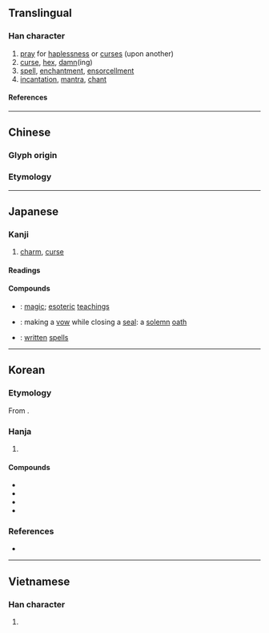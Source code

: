 {{also|咒}}
{{character info}}
==Translingual==

===Han character===
{{Han char|rn=30|rad=口|as=05|sn=8|four=|canj=RRHU|ids=⿰口兄}}

# [[pray]] for [[haplessness]] or [[curse]]s (upon another)
# [[curse]], [[hex]], [[damn]](ing)
# [[spell]], [[enchantment]], [[ensorcellment]]
# [[incantation]], [[mantra]], [[chant]]

====References====
{{Han ref|kx=0182.020|dkj=03443|dj=0401.020|hdz=10601.030|uh=546A}}

----

==Chinese==

===Glyph origin===
{{Han etym}}

===Etymology===
{{zh-see|咒|v}}

----

==Japanese==

===Kanji===
{{ja-kanji|grade=7|rs=口05}}

# [[charm]], [[curse]]

====Readings====
{{ja-readings
|goon=しゅ
|kanon=しゅう
|kanyoon=じゅ
|kun=かし-る, しゅ-す, じゅ-す, のろ-う, のろ-わし.い, のろ-い, ほさ-く, まじな-う
}}

====Compounds====
* {{ja-r|呪法|じゅほう}}: [[magic]]; {{qualifier|Buddhism}} [[esoteric]] [[teaching]]s
* {{ja-r|呪印|じゅいん}}: making a [[vow]] while closing a [[seal]]: a [[solemn]] [[oath]]
* {{ja-r|呪符|じゅふ}}: [[written]] [[spell]]s

----

==Korean==

===Etymology===
From {{der|ko|ltc|-}} {{ltc-l|呪|id=1}}. {{hanja-hunmong|츅〮|chyuk|人類#중03B}}

===Hanja===
{{ko-hanja-search}}
{{ko-hanja|빌다|빌|주}}

# {{hanja form of|주|[[charm]]; [[curse]]}}

====Compounds====
{{der-top|Compounds}}
* {{ko-l|저주|詛呪}}
* {{ko-l|주문|呪文}}
* {{ko-l|주술|呪術}}
* {{ko-l|주법|呪法}}
{{der-bottom}}

===References===
* {{R:hanjadoc|1154}}

----

==Vietnamese==

===Han character===
{{vi-readings|reading=huếnh|rs=口05}}

# {{rfdef|vi}}